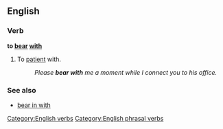 ==English==

===Verb===
'''to [[bear]] [[with]]'''

# {{idiom}} To [[patient]] with.
#:''Please '''bear with''' me a moment while I connect you to his office.''

===See also===
*[[bear in with]]
[[Category:English verbs]]
[[Category:English phrasal verbs]]